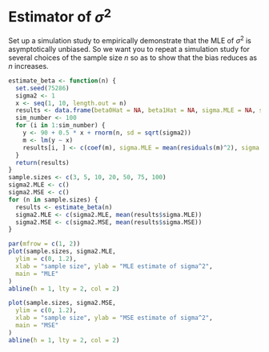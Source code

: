 # Estimator of $\sigma^2$
Set up a simulation study to empirically demonstrate that the MLE of $\sigma^2$ 
is asymptotically unbiased. So we want you to repeat a simulation study for 
several choices of the sample size $n$ so as to show that the bias reduces as 
$n$ increases.

```r
estimate_beta <- function(n) {
  set.seed(75286)
  sigma2 <- 1
  x <- seq(1, 10, length.out = n)
  results <- data.frame(beta0Hat = NA, beta1Hat = NA, sigma.MLE = NA, sigma.MSE = NA)
  sim_number <- 100
  for (i in 1:sim_number) {
    y <- 90 + 0.5 * x + rnorm(n, sd = sqrt(sigma2))
    m <- lm(y ~ x)
    results[i, ] <- c(coef(m), sigma.MLE = mean(residuals(m)^2), sigma.MSE = sum(residuals(m)^2) / (n - 2))
  }
  return(results)
}
sample.sizes <- c(3, 5, 10, 20, 50, 75, 100)
sigma2.MLE <- c()
sigma2.MSE <- c()
for (n in sample.sizes) {
  results <- estimate_beta(n)
  sigma2.MLE <- c(sigma2.MLE, mean(results$sigma.MLE))
  sigma2.MSE <- c(sigma2.MSE, mean(results$sigma.MSE))
}

par(mfrow = c(1, 2))
plot(sample.sizes, sigma2.MLE,
  ylim = c(0, 1.2),
  xlab = "sample size", ylab = "MLE estimate of sigma^2",
  main = "MLE"
)
abline(h = 1, lty = 2, col = 2)

plot(sample.sizes, sigma2.MSE,
  ylim = c(0, 1.2),
  xlab = "sample size", ylab = "MSE estimate of sigma^2",
  main = "MSE"
)
abline(h = 1, lty = 2, col = 2)
```